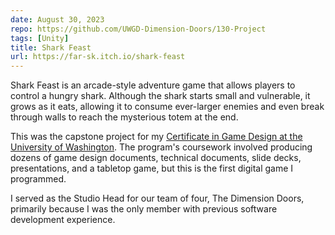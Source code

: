 ```yaml
---
date: August 30, 2023
repo: https://github.com/UWGD-Dimension-Doors/130-Project
tags: [Unity]
title: Shark Feast
url: https://far-sk.itch.io/shark-feast
---
```


Shark Feast is an arcade-style adventure game that allows players to control a
hungry shark. Although the shark starts small and vulnerable, it grows as it
eats, allowing it to consume ever-larger enemies and even break through walls to
reach the mysterious totem at the end.

This was the capstone project for my
[Certificate in Game Design at the University of Washington](https://www.pce.uw.edu/certificates/game-design).
The program's coursework involved producing dozens of game design documents,
technical documents, slide decks, presentations, and a tabletop game, but this
is the first digital game I programmed.

I served as the Studio Head for our team of four, The Dimension Doors, primarily
because I was the only member with previous software development experience.
